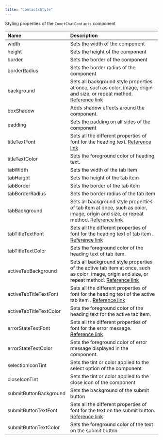 ```yaml
---
title: "ContactsStyle"
---
```


Styling properties of the `CometChatContacts` component

| Name                    | Description                                                                                                                                                                                                 |
| :----------------------- | :----------------------------------------------------------------------------------------------------------------------------------------------------------------------------------------------------------- |
| width                   | Sets the width of the component                                                                                                                                                                             |
| height                  | Sets the height of the component                                                                                                                                                                            |
| border                  | Sets the border of the component                                                                                                                                                                            |
| borderRadius            | Sets the border radius of the component                                                                                                                                                                     |
| background              | Sets all background style properties at once, such as color, image, origin and size, or repeat method. [Reference link](https://developer.mozilla.org/en-US/docs/Web/CSS/background)                        |
| boxShadow               | Adds shadow effects around the component.                                                                                                                                                                   |
| padding                 | Sets the padding on all sides of the component                                                                                                                                                              |
| titleTextFont           | Sets all the different properties of font for the heading text. [Reference link](https://developer.mozilla.org/en-US/docs/Web/CSS/font)                                                                     |
| titleTextColor          | Sets the foreground color of heading text.                                                                                                                                                                  |
| tabWidth                | Sets the width of the tab item                                                                                                                                                                              |
| tabHeight               | Sets the height of the tab item                                                                                                                                                                             |
| tabBorder               | Sets the border of the tab item                                                                                                                                                                             |
| tabBorderRadius         | Sets the border radius of the tab item                                                                                                                                                                      |
| tabBackground           | Sets all background style properties of tab item at once, such as color, image, origin and size, or repeat method. [Reference link](https://developer.mozilla.org/en-US/docs/Web/CSS/background)            |
| tabTitleTextFont        | Sets all the different properties of font for the heading text of tab item . [Reference link](https://developer.mozilla.org/en-US/docs/Web/CSS/font)                                                        |
| tabTitleTextColor       | Sets the foreground color of the heading text of tab item.                                                                                                                                                  |
| activeTabBackground     | Sets all background style properties of the active tab item at once, such as color, image, origin and size, or repeat method. [Reference link](https://developer.mozilla.org/en-US/docs/Web/CSS/background) |
| activeTabTitleTextFont  | Sets all the different properties of font for the heading text of the active tab item . [Reference link](https://developer.mozilla.org/en-US/docs/Web/CSS/font)                                             |
| activeTabTitleTextColor | Sets the foreground color of the heading text for the active tab item.                                                                                                                                      |
| errorStateTextFont      | Sets all the different properties of font for the error message. [Reference link](https://developer.mozilla.org/en-US/docs/Web/CSS/font)                                                                    |
| errorStateTextColor     | Sets the foreground color of error message displayed in the component.                                                                                                                                      |
| selectionIconTint       | Sets the tint or color applied to the select option of the component                                                                                                                                        |
| closeIconTint           | Sets the tint or color applied to the close icon of the component                                                                                                                                           |
| submitButtonBackground  | Sets the background of the submit button                                                                                                                                                                    |
| submitButtonTextFont    | Sets all the different properties of font for the text on the submit button. [Reference link](https://developer.mozilla.org/en-US/docs/Web/CSS/font)                                                        |
| submitButtonTextColor   | Sets the foreground color of the text on the submit button                                                                                                                                                  |
